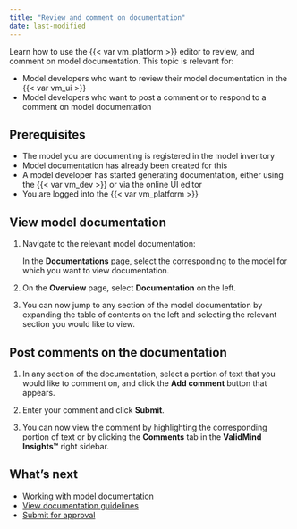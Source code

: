 ```yaml
---
title: "Review and comment on documentation"
date: last-modified
---
```


Learn how to use the {{< var vm_platform >}} editor to review, and comment on model documentation. This topic is relevant for:

* Model developers who want to review their model documentation in the {{< var vm_ui >}}
* Model developers who want to post a comment or to respond to a comment on model documentation

## Prerequisites

* The model you are documenting is registered in the model inventory
* Model documentation has already been created for this
* A model developer has started generating documentation, either using the {{< var vm_dev >}} or via the online UI editor
* You are logged into the {{< var vm_platform >}}

## View model documentation

1. Navigate to the relevant model documentation:

   In the **Documentations** page, select the corresponding to the model for which you want to view documentation.

2. On the **Overview** page, select **Documentation** on the left.

3. You can now jump to any section of the model documentation by expanding the table of contents on the left and selecting the relevant section you would like to view.

## Post comments on the documentation

1. In any section of the documentation, select a portion of text that you would like to comment on, and click the **Add comment** button that appears.

<!--- **Need image** --->

2. Enter your comment and click **Submit**.

3. You can now view the comment by highlighting the corresponding portion of text or by clicking the **Comments** tab in the **ValidMind Insights™** right sidebar.

<!---
## Troubleshooting

[Include any common issues or errors that may arise during the task and how to resolve them.]
--->

## What's next

* [Working with model documentation](working-with-model-documentation.qmd)
* [View documentation guidelines](view-documentation-guidelines.qmd)
* [Submit for approval](submit-for-approval.qmd)
